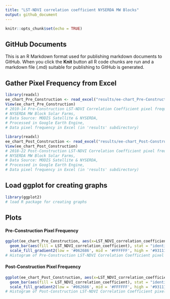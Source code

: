 ```yaml
---
title: "LST-NDVI correlation coefficient NYSERDA MW Blocks"
output: github_document
---
```


```r
knitr::opts_chunk$set(echo = TRUE)
```

## GitHub Documents

This is an R Markdown format used for publishing markdown documents to GitHub. When you click the **Knit** button all R code chunks are run and a markdown file (.md) suitable for publishing to GitHub is generated.

## Gather Pixel Frequency from Excel
```r
library(readxl)
ee_chart_Pre_Construction <- read_excel("results/ee-chart_Pre-Construction.xlsx")
View(ee_chart_Pre_Construction)
# 2010-14 Pre-Construction LST-NDVI Correlation Coefficient pixel frequency of
# NYSERDA MW Block Solar Farms, 
# Data Source: MODIS Satellite & NYSERDA, 
# Processed in Google Earth Engine,
# Data pixel frequency in Excel (in 'results' subdirectory)
```

```r
library(readxl)
ee_chart_Post_Construction <- read_excel("results/ee-chart_Post-Construction.xlsx")
View(ee_chart_Post_Construction)
# 2018-22 Post-Construction LST-NDVI Correlation Coefficient pixel frequency of
# NYSERDA MW Block Solar Farms, 
# Data Source: MODIS Satellite & NYSERDA, 
# Processed in Google Earth Engine,
# Data pixel frequency in Excel (in 'results' subdirectory)
```

## Load ggplot for creating graphs

```r
library(ggplot2)
# load R package for creating graphs
```

## Plots

#### Pre-Construction Pixel Frequency

```r
ggplot(ee_chart_Pre_Construction, aes(x=LST_NDVI_correlation_coefficient,y=Percentage_of_pixels)) + 
  geom_bar(aes(fill = LST_NDVI_correlation_coefficient), stat = "identity") +
  scale_fill_gradient2(low = '#062686', mid = '#FFFFFF', high = '#931118', midpoint = 0)
# Histogram of Pre-Construction LST-NDVI Correlation Coefficient pixel frequency
```

#### Post-Construction Pixel Frequency

```r
ggplot(ee_chart_Post_Construction, aes(x=LST_NDVI_correlation_coefficient,y=Percentage_of_pixels)) + 
  geom_bar(aes(fill = LST_NDVI_correlation_coefficient), stat = "identity") +
  scale_fill_gradient2(low = '#062686', mid = '#FFFFFF', high = '#931118', midpoint = 0)
# Histogram of Post-Construction LST-NDVI Correlation Coefficient pixel frequency
```

